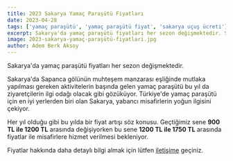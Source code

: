 ```yaml
---
title: 2023 Sakarya Yamaç Paraşütü Fiyatları
date: 2023-04-28
tags: ['yamaç paraşütü', 'yamaç paraşütü fiyat', 'sakarya uçuş ücreti']
excerpt: Sakarya'da yamaç paraşütü fiyatları her sezon değişmektedir. Sakarya da Sapanca gölünün muhteşem manzarası eşliğinde mutlaka yapılması gereken aktivitelerin başında gelen yamaç paraşütü bu yıl da ziyaretçilerin ilgi odağı olacak gibi gözüküyor. Türkiye'de yamaç paraşütü için en iyi yerlerden biri olan Sakarya, yabancı misafirlerin yoğun ilgisini çekiyor
image: 2023-sakarya-yamaç-paraşütü-fiyatlari.jpg
author: Adem Berk Aksoy
---
```


Sakarya'da yamaç paraşütü fiyatları her sezon değişmektedir.

Sakarya'da Sapanca gölünün muhteşem manzarası eşliğinde mutlaka yapılması gereken aktivitelerin başında gelen yamaç paraşütü bu yıl da ziyaretçilerin ilgi odağı olacak gibi gözüküyor. Türkiye'de yamaç paraşütü için en iyi yerlerden biri olan Sakarya, yabancı misafirlerin yoğun ilgisini çekiyor.

<CustomImage src="https://raw.githubusercontent.com/ademberk90/yamacparasutusakarya-blogposts
/main/images/content/2023-sakarya-yamaç-paraşütü-fiyatları1.jpg" alt="Tandem Photo" />

Her yıl olduğu gibi bu yılda bir fiyat artışı söz konusu. Geçtiğimiz sene **900 TL ile 1200 TL** arasında değişiyorken bu sene **1200 TL ile 1750 TL** arasında fiyatlar ile misafirlere hizmet verilmesi bekleniyor.

Fiyatlar hakkında daha detaylı bilgi almak için lütfen [iletişime](/#iletisim) geçiniz.
